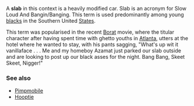{{Unreferenced|date=March 2007}}
A '''slab''' in this context is a heavily modified car. Slab is an acronym for Slow Loud And Bangin/Banging. This term is used predominantly among young [[blacks]] in the Southern United [[States]].  

This term was popularised in the recent [[Borat]] movie, where the titular character after having spent time with ghetto youths in [[Atlanta]], utters at the hotel where he wanted to stay, with his pants sagging, "What's up wit it vanillaface . . . Me and my homeboy Azamat just parked our slab outside and are looking to post up our black asses for the night.  Bang Bang, Skeet Skeet, Nigger!"

===See also===
*[[Pimpmobile]]
*[[Hooptie]]